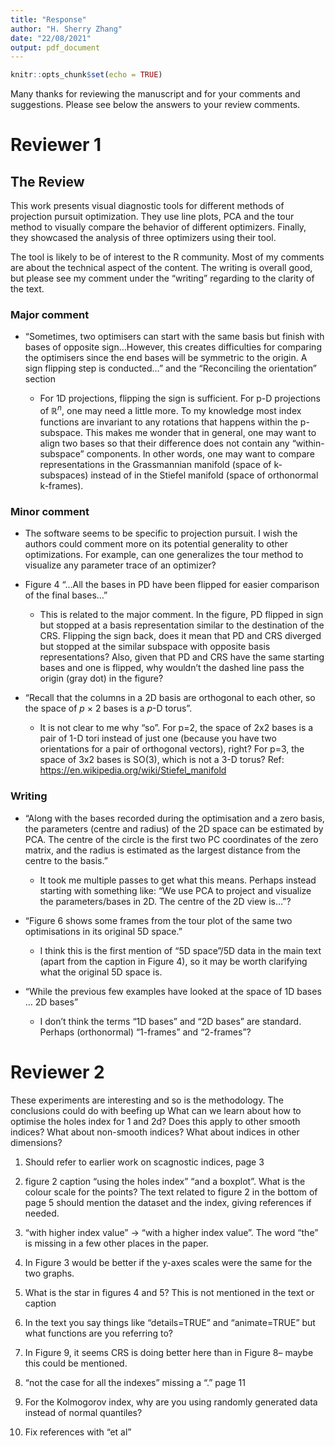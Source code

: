 ```yaml
---
title: "Response"
author: "H. Sherry Zhang"
date: "22/08/2021"
output: pdf_document
---
```


```r
knitr::opts_chunk$set(echo = TRUE)
```

Many thanks for reviewing the manuscript and for your comments and suggestions. Please see below the answers to your review comments.

# Reviewer 1

## The Review

This work presents visual diagnostic tools for different methods of projection pursuit optimization. They use line plots, PCA and the tour method to visually compare the behavior of different optimizers. Finally, they showcased the analysis of three optimizers using their tool.

The tool is likely to be of interest to the R community. Most of my comments are about the technical aspect of the content. The writing is overall good, but please see my comment under the "writing" regarding to the clarity of the text.

### Major comment

-   "Sometimes, two optimisers can start with the same basis but finish with bases of opposite sign...However, this creates difficulties for comparing the optimisers since the end bases will be symmetric to the origin. A sign flipping step is conducted..." and the "Reconciling the orientation" section

    -   For 1D projections, flipping the sign is sufficient. For p-D projections of $\mathbb{R}^n$​, one may need a little more. To my knowledge most index functions are invariant to any rotations that happens within the p-subspace. This makes me wonder that in general, one may want to align two bases so that their difference does not contain any "within-subspace" components. In other words, one may want to compare representations in the Grassmannian manifold (space of k-subspaces) instead of in the Stiefel manifold (space of orthonormal k-frames).

\textcolor{red}{With p-D bases, the correction of orientation is a bit more complicated since both rotation and flip need to be taken into account. For 2D bases, one need to check if the two frames are spanning the same subspace and pointing at the same direction.}

\textcolor{magenta}{We agree that most index functions should be rotation invariant (this is in fact a desirable property, but there are exceptions where indexes can still be very useful but not rotation invariant, see discussion in Laa, Cook (2020)). Thus when comparing frames defining projections to d>=2 dimensions, we may want to introduce a rotation that will align the bases as much as possible within the common subspace, while potentially quantifying e.g. the angle between two planes. This is an interesting problem, however the implementation of this general approach is beyond the scope of the current paper. XXX do you want to mention something about this in the paper?}

### Minor comment

-   The software seems to be specific to projection pursuit. I wish the authors could comment more on its potential generality to other optimizations. For example, can one generalizes the tour method to visualize any parameter trace of an optimizer?

\textcolor{red}{It is feasible to generalise the tour method for diagnosing other optimisers, given that the parameter space can be simulated. In our examples, the orthonormality constraint regulates the parameter space of the projection basis ($p \times d$) to be an p-sphere, which can be simulated by the `geozoo` package. For other optimisers, reserachers need first to create a data collection object in a tibble that tracks the parameter during the optimisation, and then to use ferrn to produce the diagnostic plots as shown in the paper. Some examples of the data collection objects that we created are included in the ferrn package and should be referred to as the format for inputs into the `expore\_\*` functions.}

-   Figure 4 "...All the bases in PD have been flipped for easier comparison of the final bases..."

    -   This is related to the major comment. In the figure, PD flipped in sign but stopped at a basis representation similar to the destination of the CRS. Flipping the sign back, does it mean that PD and CRS diverged but stopped at the similar subspace with opposite basis representations? Also, given that PD and CRS have the same starting bases and one is flipped, why wouldn't the dashed line pass the origin (gray dot) in the figure?

\textcolor{red}{Thanks for sharing your interpretation on the effects of flipping, that's right! The reviewer is giving a decent explanation in describing the effect of flipping. The gray dot should land on the dashed line and this is a mistake due to the data not being updated after flipping in the code. This has now been corrected.}

-   "Recall that the columns in a 2D basis are orthogonal to each other, so the space of *p* × 2 bases is a *p*-D torus".

    -   It is not clear to me why "so". For p=2, the space of 2x2 bases is a pair of 1-D tori instead of just one (because you have two orientations for a pair of orthogonal vectors), right? For p=3, the space of 3x2 bases is SO(3), which is not a 3-D torus? Ref: <https://en.wikipedia.org/wiki/Stiefel_manifold>

\textcolor{red}{We changed the wording of the sentence to: "a torus in the $p$-D space"}

\textcolor{magenta}{I think Di mentioned a reference to cite when you first mention the torus in the text, it should be added to the paper and mentioned here in the reply.}

### Writing

-   "Along with the bases recorded during the optimisation and a zero basis, the parameters (centre and radius) of the 2D space can be estimated by PCA. The centre of the circle is the first two PC coordinates of the zero matrix, and the radius is estimated as the largest distance from the centre to the basis."

    -   It took me multiple passes to get what this means. Perhaps instead starting with something like: "We use PCA to project and visualize the parameters/bases in 2D. The centre of the 2D view is..."?

\textcolor{red}{Changed to "We use PCA to estimate the 2D space that is best suited to visualise the bases. The centre of the 2D view is the first two PC coordinates of the zero matrix, and the radius is estimated as the largest distance from the centre to the basis."}

-   "Figure 6 shows some frames from the tour plot of the same two optimisations in its original 5D space."

    -   I think this is the first mention of "5D space"/5D data in the main text (apart from the caption in Figure 4), so it may be worth clarifying what the original 5D space is.

\textcolor{red}{The data set is first introduced in the subsection *Simulation setup* under *Diagnosing an optimiser*. However, to avoid confusion, we change the "original 5D space" to "original space" and give more details about the original space in the figure caption: "The basis space in this example is a 5D unit sphere ...".}

-   "While the previous few examples have looked at the space of 1D bases ... 2D bases"

    -   I don't think the terms "1D bases" and "2D bases" are standard. Perhaps (orthonormal) "1-frames" and "2-frames"?

\textcolor{red}{Changed to "While the previous few examples have looked at the space of 1-frames in a unit sphere, this section visualises the space of 2-frames."}

# Reviewer 2

These experiments are interesting and so is the methodology. The conclusions could do with beefing up What can we learn about how to optimise the holes index for 1 and 2d? Does this apply to other smooth indices? What about non-smooth indices? What about indices in other dimensions?

\textcolor{red}{A paragraph further summarising the findings has been added in the second paragram in the conclusion}

1.  Should refer to earlier work on scagnostic indices, page 3

\textcolor{red}{New references have been added as follows:}

\textcolor{red}{Added reference of (Wilkinson et al., 2005) and  (Wilkinson and Wills, 2008):}

\textcolor{red}{L. Wilkinson and G. Wills. Scagnostics distributions. Journal of Computational and Graphical Statistics, 17 (2):473–491, 2008}

\textcolor{red}{L. Wilkinson, A. Anand, and R. Grossman. Graph-theoretic scagnostics. In IEEE Symposium on Information Visualization, 2005. INFOVIS 2005., pages 157–164, Oct 2005.}

2.  figure 2 caption "using the holes index" "and a boxplot". What is the colour scale for the points? The text related to figure 2 in the bottom of page 5 should mention the dataset and the index, giving references if needed.

\textcolor{red}{The caption has now been re-written and color scale explanation added: "The color scale is from the customised botanical palette in the ferrn package."}

3.  "with higher index value" -\> "with a higher index value". The word "the" is missing in a few other places in the paper.

\textcolor{red}{That has now been corrected.}

4.  In Figure 3 would be better if the y-axes scales were the same for the two graphs.

\textcolor{red}{It is now fixed}

5.  What is the star in figures 4 and 5? This is not mentioned in the text or caption

\textcolor{red}{The caption has now been ammended to: "The black star represents the theoretical best basis the optimisers aiming to find." in the caption of figure 4.}

6.  In the text you say things like "details=TRUE" and "animate=TRUE" but what functions are you referring to?

\textcolor{red}{Mention of "details=TRUE" and "animate=TRUE" is removed from subsection diagnostic 3a and 3b to the implementation section: `explore\_space\_pca()` produces the PCA plot of projection bases on the reduced space. Figure 4 includes the additional details of anchor and search bases, which can be turned on by the argument `details = TRUE`. The animated version in Figure 5 is produced with argument `animate = TRUE`.}

7.  In Figure 9, it seems CRS is doing better here than in Figure 8-- maybe this could be mentioned.

\textcolor{red}{Figure 8 and 9 focuses on different aspects: Figure 8 compares the effect of implementing an interruption while Figure 9 compares the effect of polishing. In the experiment of Figure 9, the parameter `max.tries` is set to 400 to allow guided tour to do its best instead of a default 25 in Figure 8. Cross comparing the two experiments is less meaningful.}

8.  "not the case for all the indexes" missing a "." page 11

\textcolor{red}{It has now been added}

9.  For the Kolmogorov index, why are you using randomly generated data instead of normal quantiles?

\textcolor{red}{The Kolmogorov Smirnoff index here looks at the difference between a theoretical pdf and an empirical one based on the data. In our case we are not assuming normality on the theoretical pdf and that is the reason why we are not using normal quantiles. To make it clearer, we change the wording from "Normal Kolmogorov Index" to "Kolmogorove Index".}

10. Fix references with "et al"

\textcolor{red}{Fixed!}

